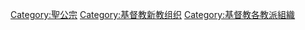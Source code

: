 {{Commons category}}

[[Category:聖公宗|Category:聖公宗]]
[[Category:基督教新教组织|Category:基督教新教组织]]
[[Category:基督教各教派組織|Category:基督教各教派組織]]